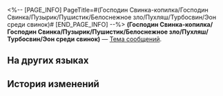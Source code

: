 <%-- [PAGE_INFO]
PageTitle=#(Господин Свинка-копилка/Господин Свинка/Пузырик/Пушистик/Белоснежное зло/Пухляш/Турбосвин/Эон среди свинок)#
[END_PAGE_INFO] --%>
{{Предмет Инфобокс
|id          = 220002
|Изображение = Предмет (Господин Свинка-копилка-Господин Свинка-Пузырик-Пушистик-Белоснежное зло-Пухляш-Турбосвин-Эон среди свинок).png
|Тип         = Тема сообщений
|Инвентарь   = 
|Редкость    = 4
|Эффект      = 
|Описание    = Тема сообщений, которую можно выбрать в беседе и сообщениях.
|Источник1   = [[Событие «Эфирные войны»]]
}}
{{Описание|- Видит ли (Господин Свинка-копилка/Господин Свинка/Пузырик/Пушистик/Белоснежное зло/Пухляш/Турбосвин/Эон среди свинок) сны о Первопроходце?<br />- Я не знаю.<br />- А вот я знаю, что мы будем лучшими попутчиками даже во сне.}}
'''(Господин Свинка-копилка/Господин Свинка/Пузырик/Пушистик/Белоснежное зло/Пухляш/Турбосвин/Эон среди свинок)''' — [[Тема сообщений]].

==На других языках==
{{На других языках
|en   = (Господин Свинка-копилка/Господин Свинка/Пузырик/Пушистик/Белоснежное зло/Пухляш/Турбосвин/Эон среди свинок)
|zhs  = (Господин Свинка-копилка/Господин Свинка/Пузырик/Пушистик/Белоснежное зло/Пухляш/Турбосвин/Эон среди свинок)
|zht  = (Господин Свинка-копилка/Господин Свинка/Пузырик/Пушистик/Белоснежное зло/Пухляш/Турбосвин/Эон среди свинок)
|ja   = (Господин Свинка-копилка/Господин Свинка/Пузырик/Пушистик/Белоснежное зло/Пухляш/Турбосвин/Эон среди свинок)
|ko   = (Господин Свинка-копилка/Господин Свинка/Пузырик/Пушистик/Белоснежное зло/Пухляш/Турбосвин/Эон среди свинок)
|es   = (Господин Свинка-копилка/Господин Свинка/Пузырик/Пушистик/Белоснежное зло/Пухляш/Турбосвин/Эон среди свинок)
|fr   = (Господин Свинка-копилка/Господин Свинка/Пузырик/Пушистик/Белоснежное зло/Пухляш/Турбосвин/Эон среди свинок)
|ru   = (Господин Свинка-копилка/Господин Свинка/Пузырик/Пушистик/Белоснежное зло/Пухляш/Турбосвин/Эон среди свинок)
|th   = (Господин Свинка-копилка/Господин Свинка/Пузырик/Пушистик/Белоснежное зло/Пухляш/Турбосвин/Эон среди свинок)
|vi   = (Господин Свинка-копилка/Господин Свинка/Пузырик/Пушистик/Белоснежное зло/Пухляш/Турбосвин/Эон среди свинок)
|de   = (Господин Свинка-копилка/Господин Свинка/Пузырик/Пушистик/Белоснежное зло/Пухляш/Турбосвин/Эон среди свинок)
|id   = (Господин Свинка-копилка/Господин Свинка/Пузырик/Пушистик/Белоснежное зло/Пухляш/Турбосвин/Эон среди свинок)
|pt   = (Господин Свинка-копилка/Господин Свинка/Пузырик/Пушистик/Белоснежное зло/Пухляш/Турбосвин/Эон среди свинок)
}}

==История изменений==
{{История изменений|3.5}}
